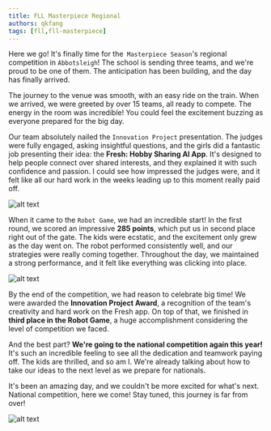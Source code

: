 ```yaml
---
title: FLL Masterpiece Regional
authors: qkfang
tags: [fll,fll-masterpiece]
---
```


Here we go! It's finally time for the` Masterpiece Season`'s regional competition in `Abbotsleigh`! The school is sending three teams, and we're proud to be one of them. The anticipation has been building, and the day has finally arrived.

The journey to the venue was smooth, with an easy ride on the train. When we arrived, we were greeted by over 15 teams, all ready to compete. The energy in the room was incredible! You could feel the excitement buzzing as everyone prepared for the big day.

Our team absolutely nailed the `Innovation Project` presentation. The judges were fully engaged, asking insightful questions, and the girls did a fantastic job presenting their idea: the **Fresh: Hobby Sharing AI App**. It's designed to help people connect over shared interests, and they explained it with such confidence and passion. I could see how impressed the judges were, and it felt like all our hard work in the weeks leading up to this moment really paid off.

![alt text](images\2023-10-21-fll-masterpiece-regional-1.jpg)

When it came to the `Robot Game`, we had an incredible start! In the first round, we scored an impressive **285 points**, which put us in second place right out of the gate. The kids were ecstatic, and the excitement only grew as the day went on. The robot performed consistently well, and our strategies were really coming together. Throughout the day, we maintained a strong performance, and it felt like everything was clicking into place.

![alt text](images\2023-10-21-fll-masterpiece-regional-2.jpg)

By the end of the competition, we had reason to celebrate big time! We were awarded the **Innovation Project Award**, a recognition of the team's creativity and hard work on the Fresh app. On top of that, we finished in **third place in the Robot Game**, a huge accomplishment considering the level of competition we faced.

And the best part? **We're going to the national competition again this year!** It's such an incredible feeling to see all the dedication and teamwork paying off. The kids are thrilled, and so am I. We're already talking about how to take our ideas to the next level as we prepare for nationals.

It's been an amazing day, and we couldn't be more excited for what's next. National competition, here we come! Stay tuned, this journey is far from over!

![alt text](images\2023-10-21-fll-masterpiece-regional-3.jpg)

